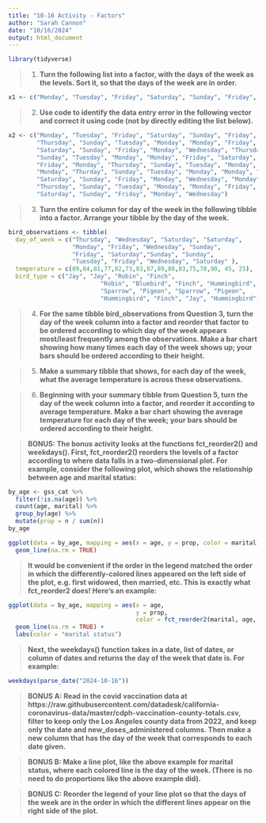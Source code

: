 ---
title: "10-16 Activity - Factors"
author: "Sarah Cannon"
date: "10/16/2024"
output: html_document
---

```{r}
library(tidyverse)
```


> 1. **Turn the following list into a factor, with the days of the week as the levels.  Sort it, so that the days of the week are in order. ** 

```{r}
x1 <- c("Monday", "Tuesday", "Friday", "Saturday", "Sunday", "Friday", "Monday", "Thursday", "Sunday", "Tuesday", "Monday", "Monday")
```




> 2. **Use code to identify the data entry error in the following vector and correct it using code (not by directly editing the list below).** 

```{r}
x2 <- c("Monday", "Tuesday", "Friday", "Saturday", "Sunday", "Friday", "Monday", 
        "Thursday", "Sunday", "Tuesday", "Monday", "Monday", "Friday", 
        "Saturday", "Sunday", "Friday", "Monday", "Wednesday", "Thursday", 
        "Sunday", "Tuesday", "Monday", "Monday", "Friday", "Saturday", "Sunday", 
        "Friday", "Monday", "Thursday", "Sunday", "Tuesday", "Monday", "Monday",
        "Monday", "Thurday", "Sunday", "Tuesday", "Monday", "Monday", "Friday", 
        "Saturday", "Sunday", "Friday", "Monday", "Wednesday", "Monday", 
        "Thursday", "Sunday", "Tuesday", "Monday", "Monday", "Friday", 
        "Saturday", "Sunday", "Friday", "Monday", "Wednesday")
```




> 3. **Turn the entire column for day of the week in the following tibble into a factor. Arrange your tibble by the day of the week. **

```{r}
bird_observations <- tibble(
  day_of_week = c("Thursday", "Wednesday", "Saturday", "Saturday", 
                  "Monday", "Friday", "Wednesday", "Sunday", 
                  "Friday", "Saturday","Sunday", "Sunday", 
                  "Tuesday", "Friday", "Wednesday", "Saturday" ),
  temperature = c(89,84,81,77,82,73,83,87,89,88,83,75,78,90, 45, 25), 
  bird_type = c("Jay", "Jay", "Robin", "Finch", 
                          "Robin", "Bluebird", "Finch", "Hummingbird", 
                          "Sparrow", "Pigeon", "Sparrow", "Pigeon", 
                          "Hummingbird", "Finch", "Jay", "Hummingbird"))
```





> 4. **For the same tibble bird_observations from Question 3, turn the day of the week column into a factor and reorder that factor to be ordered according to which day of the week appears most/least frequently among the observations.  Make a bar chart showing how many times each day of the week shows up; your bars should be ordered according to their height.  **




> 5. **Make a summary tibble that shows, for each day of the week, what the average temperature is across these observations.** 





> 6. **Beginning with your summary tibble from Question 5, turn the day of the week column into a factor, and reorder it according to average temperature. Make a bar chart showing the average temperature for each day of the week; your bars should be ordered according to their height. **





> **BONUS: The bonus activity looks at the functions fct_reorder2() and weekdays().  First, fct_reorder2() reorders the levels of a factor according to where data falls in a two-dimensional plot. For example, consider the following plot, which shows the relationship between age and marital status: **

```{r}
by_age <- gss_cat %>%
  filter(!is.na(age)) %>%
  count(age, marital) %>%
  group_by(age) %>%
  mutate(prop = n / sum(n))
by_age

ggplot(data = by_age, mapping = aes(x = age, y = prop, color = marital)) +
  geom_line(na.rm = TRUE)
```

> **It would be convenient if the order in the legend matched the order in which the differently-colored lines appeared on the left side of the plot, e.g. first widowed, then married, etc.  This is exactly what fct_reorder2 does! Here's an example: **

```{r}
ggplot(data = by_age, mapping = aes(x = age, 
                                    y = prop, 
                                    color = fct_reorder2(marital, age, prop))) +
  geom_line(na.rm = TRUE) + 
  labs(color = "marital status")
```

> **Next, the weekdays() function takes in a date, list of dates, or column of dates and returns the day of the week that date is.  For example: **

```{r}
weekdays(parse_date("2024-10-16"))
```


> **BONUS A: Read in the covid vaccination data at https://raw.githubusercontent.com/datadesk/california-coronavirus-data/master/cdph-vaccination-county-totals.csv, filter to keep only the Los Angeles county data from 2022, and keep only the date and new_doses_administered columns. Then make a new column that has the day of the week that corresponds to each date given. ** 




> **BONUS B: Make a line plot, like the above example for marital status, where each colored line is the day of the week.  (There is no need to do proportions like the above example did).**




> **BONUS C: Reorder the legend of your line plot so that the days of the week are in the order in which the different lines appear on the right side of the plot. **





